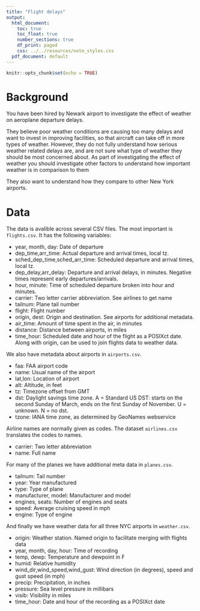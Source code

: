 ```yaml
---
title: "Flight delays"
output:
  html_document:
    toc: true
    toc_float: true
    number_sections: true
    df_print: paged
    css: ../../resources/note_styles.css
  pdf_document: default
---
```


```r
knitr::opts_chunk$set(echo = TRUE)
```

# Background

You have been hired by Newark airport to investigate the effect of weather on aeroplane departure delays. 

They believe poor weather conditions are causing too many delays and want to invest in improving facilities, so that aircraft can take off in more types of weather. However, they do not fully understand how serious weather related delays are, and are not sure what type of weather they should be most concerned about. As part of investigating the effect of weather you should investigate other factors to understand how important weather is in comparison to them

They also want to understand how they compare to other New York airports. 

# Data

The data is avalible across several CSV files. The most important is `flights.csv`. It has the following variables:

* year, month, day: Date of departure
* dep_time,arr_time: Actual departure and arrival times, local tz.
* sched_dep_time,sched_arr_time: Scheduled departure and arrival times, local tz.
* dep_delay,arr_delay: Departure and arrival delays, in minutes. Negative times represent early departures/arrivals.
* hour, minute: Time of scheduled departure broken into hour and minutes.
* carrier: Two letter carrier abbreviation. See airlines to get name
* tailnum: Plane tail number
* flight: Flight number
* origin, dest: Origin and destination. See airports for additional metadata.
* air_time: Amount of time spent in the air, in minutes
* distance: Distance between airports, in miles
* time_hour: Scheduled date and hour of the flight as a POSIXct date. Along with origin, can be used to join flights data to weather data.

We also have metadata about airports in `airports.csv`.

* faa: FAA airport code
* name: Usual name of the airport
* lat,lon: Location of airport
* alt: Altitude, in feet
* tz: Timezone offset from GMT
* dst: Daylight savings time zone. A = Standard US DST: starts on the second Sunday of March, ends on the first Sunday of November. U = unknown. N = no dst.
* tzone: IANA time zone, as determined by GeoNames webservice

Airline names are normally given as codes. The dataset `airlines.csv` translates the codes to names.

* carrier: Two letter abbreviation
* name: Full name

For many of the planes we have additional meta data in `planes.csv`.

* tailnum: Tail number
* year: Year manufactured
* type: Type of plane
* manufacturer, model: Manufacturer and model
* engines, seats: Number of engines and seats
* speed: Average cruising speed in mph
* engine: Type of engine

And finally we have weather data for all three NYC airports in `weather.csv`.

* origin: Weather station. Named origin to facilitate merging with flights data
* year, month, day, hour: Time of recording
* temp, dewp: Temperature and dewpoint in F
* humid: Relative humidity
* wind_dir,wind_speed,wind_gust: Wind direction (in degrees), speed and gust speed (in mph)
* precip: Precipitation, in inches
* pressure: Sea level pressure in millibars
* visib: Visibility in miles
* time_hour: Date and hour of the recording as a POSIXct date

